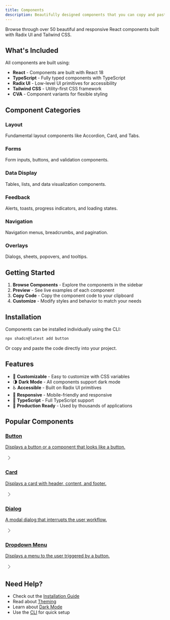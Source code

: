 ```yaml
---
title: Components
description: Beautifully designed components that you can copy and paste into your apps. Accessible. Customizable. Open Source.
---
```


Browse through over 50 beautiful and responsive React components built with Radix UI and Tailwind CSS.

## What's Included

All components are built using:

- **React** - Components are built with React 18
- **TypeScript** - Fully typed components with TypeScript
- **Radix UI** - Low-level UI primitives for accessibility
- **Tailwind CSS** - Utility-first CSS framework
- **CVA** - Component variants for flexible styling

## Component Categories

<div className="grid gap-4 md:grid-cols-2 lg:grid-cols-3">
  <div className="rounded-lg border bg-card p-4">
    <h3 className="font-semibold">Layout</h3>
    <p className="text-sm text-muted-foreground">
      Fundamental layout components like Accordion, Card, and Tabs.
    </p>
  </div>
  <div className="rounded-lg border bg-card p-4">
    <h3 className="font-semibold">Forms</h3>
    <p className="text-sm text-muted-foreground">
      Form inputs, buttons, and validation components.
    </p>
  </div>
  <div className="rounded-lg border bg-card p-4">
    <h3 className="font-semibold">Data Display</h3>
    <p className="text-sm text-muted-foreground">
      Tables, lists, and data visualization components.
    </p>
  </div>
  <div className="rounded-lg border bg-card p-4">
    <h3 className="font-semibold">Feedback</h3>
    <p className="text-sm text-muted-foreground">
      Alerts, toasts, progress indicators, and loading states.
    </p>
  </div>
  <div className="rounded-lg border bg-card p-4">
    <h3 className="font-semibold">Navigation</h3>
    <p className="text-sm text-muted-foreground">
      Navigation menus, breadcrumbs, and pagination.
    </p>
  </div>
  <div className="rounded-lg border bg-card p-4">
    <h3 className="font-semibold">Overlays</h3>
    <p className="text-sm text-muted-foreground">
      Dialogs, sheets, popovers, and tooltips.
    </p>
  </div>
</div>

## Getting Started

1. **Browse Components** - Explore the components in the sidebar
2. **Preview** - See live examples of each component
3. **Copy Code** - Copy the component code to your clipboard
4. **Customize** - Modify styles and behavior to match your needs

## Installation

Components can be installed individually using the CLI:

```bash
npx shadcn@latest add button
```

Or copy and paste the code directly into your project.

## Features

- 🎨 **Customizable** - Easy to customize with CSS variables
- 🌗 **Dark Mode** - All components support dark mode
- ♿ **Accessible** - Built on Radix UI primitives
- 📱 **Responsive** - Mobile-friendly and responsive
- 🎯 **TypeScript** - Full TypeScript support
- 🚀 **Production Ready** - Used by thousands of applications

## Popular Components

<div className="grid gap-4 md:grid-cols-2">
  <a href="/docs/components/button" className="group flex items-center justify-between rounded-lg border p-4 hover:bg-accent">
    <div>
      <h3 className="font-semibold">Button</h3>
      <p className="text-sm text-muted-foreground">
        Displays a button or a component that looks like a button.
      </p>
    </div>
    <svg
      xmlns="http://www.w3.org/2000/svg"
      width="24"
      height="24"
      viewBox="0 0 24 24"
      fill="none"
      stroke="currentColor"
      strokeWidth="2"
      strokeLinecap="round"
      strokeLinejoin="round"
      className="h-4 w-4 transition-transform group-hover:translate-x-1"
    >
      <path d="m9 18 6-6-6-6" />
    </svg>
  </a>
  <a href="/docs/components/card" className="group flex items-center justify-between rounded-lg border p-4 hover:bg-accent">
    <div>
      <h3 className="font-semibold">Card</h3>
      <p className="text-sm text-muted-foreground">
        Displays a card with header, content, and footer.
      </p>
    </div>
    <svg
      xmlns="http://www.w3.org/2000/svg"
      width="24"
      height="24"
      viewBox="0 0 24 24"
      fill="none"
      stroke="currentColor"
      strokeWidth="2"
      strokeLinecap="round"
      strokeLinejoin="round"
      className="h-4 w-4 transition-transform group-hover:translate-x-1"
    >
      <path d="m9 18 6-6-6-6" />
    </svg>
  </a>
  <a href="/docs/components/dialog" className="group flex items-center justify-between rounded-lg border p-4 hover:bg-accent">
    <div>
      <h3 className="font-semibold">Dialog</h3>
      <p className="text-sm text-muted-foreground">
        A modal dialog that interrupts the user workflow.
      </p>
    </div>
    <svg
      xmlns="http://www.w3.org/2000/svg"
      width="24"
      height="24"
      viewBox="0 0 24 24"
      fill="none"
      stroke="currentColor"
      strokeWidth="2"
      strokeLinecap="round"
      strokeLinejoin="round"
      className="h-4 w-4 transition-transform group-hover:translate-x-1"
    >
      <path d="m9 18 6-6-6-6" />
    </svg>
  </a>
  <a href="/docs/components/dropdown-menu" className="group flex items-center justify-between rounded-lg border p-4 hover:bg-accent">
    <div>
      <h3 className="font-semibold">Dropdown Menu</h3>
      <p className="text-sm text-muted-foreground">
        Displays a menu to the user triggered by a button.
      </p>
    </div>
    <svg
      xmlns="http://www.w3.org/2000/svg"
      width="24"
      height="24"
      viewBox="0 0 24 24"
      fill="none"
      stroke="currentColor"
      strokeWidth="2"
      strokeLinecap="round"
      strokeLinejoin="round"
      className="h-4 w-4 transition-transform group-hover:translate-x-1"
    >
      <path d="m9 18 6-6-6-6" />
    </svg>
  </a>
</div>

## Need Help?

- Check out the [Installation Guide](/docs/installation)
- Read about [Theming](/docs/theming)
- Learn about [Dark Mode](/docs/dark-mode)
- Use the [CLI](/docs/cli) for quick setup